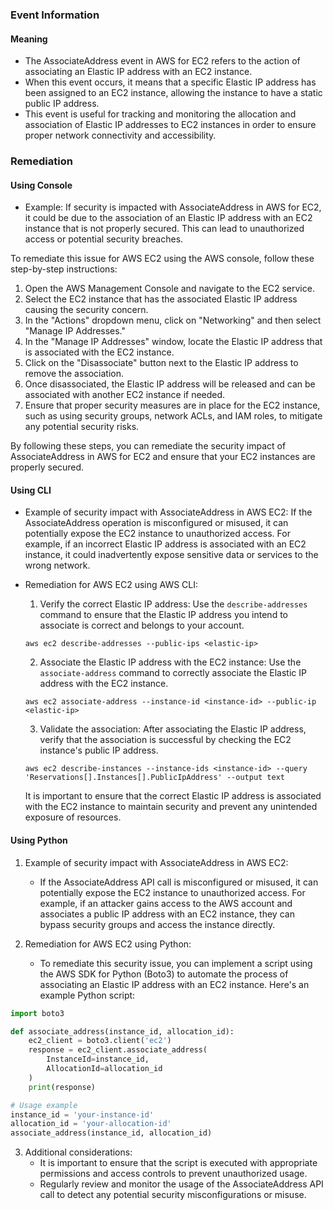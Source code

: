 
### Event Information

#### Meaning

- The AssociateAddress event in AWS for EC2 refers to the action of associating an Elastic IP address with an EC2 instance.
- When this event occurs, it means that a specific Elastic IP address has been assigned to an EC2 instance, allowing the instance to have a static public IP address.
- This event is useful for tracking and monitoring the allocation and association of Elastic IP addresses to EC2 instances in order to ensure proper network connectivity and accessibility.

### Remediation

#### Using Console

- Example: If security is impacted with AssociateAddress in AWS for EC2, it could be due to the association of an Elastic IP address with an EC2 instance that is not properly secured. This can lead to unauthorized access or potential security breaches.

To remediate this issue for AWS EC2 using the AWS console, follow these step-by-step instructions:

1. Open the AWS Management Console and navigate to the EC2 service.
2. Select the EC2 instance that has the associated Elastic IP address causing the security concern.
3. In the "Actions" dropdown menu, click on "Networking" and then select "Manage IP Addresses."
4. In the "Manage IP Addresses" window, locate the Elastic IP address that is associated with the EC2 instance.
5. Click on the "Disassociate" button next to the Elastic IP address to remove the association.
6. Once disassociated, the Elastic IP address will be released and can be associated with another EC2 instance if needed.
7. Ensure that proper security measures are in place for the EC2 instance, such as using security groups, network ACLs, and IAM roles, to mitigate any potential security risks.

By following these steps, you can remediate the security impact of AssociateAddress in AWS for EC2 and ensure that your EC2 instances are properly secured.

#### Using CLI

- Example of security impact with AssociateAddress in AWS EC2: If the AssociateAddress operation is misconfigured or misused, it can potentially expose the EC2 instance to unauthorized access. For example, if an incorrect Elastic IP address is associated with an EC2 instance, it could inadvertently expose sensitive data or services to the wrong network.

- Remediation for AWS EC2 using AWS CLI:
  1. Verify the correct Elastic IP address: Use the `describe-addresses` command to ensure that the Elastic IP address you intend to associate is correct and belongs to your account.
    ```
    aws ec2 describe-addresses --public-ips <elastic-ip>
    ```

  2. Associate the Elastic IP address with the EC2 instance: Use the `associate-address` command to correctly associate the Elastic IP address with the EC2 instance.
    ```
    aws ec2 associate-address --instance-id <instance-id> --public-ip <elastic-ip>
    ```

  3. Validate the association: After associating the Elastic IP address, verify that the association is successful by checking the EC2 instance's public IP address.
    ```
    aws ec2 describe-instances --instance-ids <instance-id> --query 'Reservations[].Instances[].PublicIpAddress' --output text
    ```

  It is important to ensure that the correct Elastic IP address is associated with the EC2 instance to maintain security and prevent any unintended exposure of resources.

#### Using Python

1. Example of security impact with AssociateAddress in AWS EC2:
   - If the AssociateAddress API call is misconfigured or misused, it can potentially expose the EC2 instance to unauthorized access. For example, if an attacker gains access to the AWS account and associates a public IP address with an EC2 instance, they can bypass security groups and access the instance directly.

2. Remediation for AWS EC2 using Python:
   - To remediate this security issue, you can implement a script using the AWS SDK for Python (Boto3) to automate the process of associating an Elastic IP address with an EC2 instance. Here's an example Python script:

```python
import boto3

def associate_address(instance_id, allocation_id):
    ec2_client = boto3.client('ec2')
    response = ec2_client.associate_address(
        InstanceId=instance_id,
        AllocationId=allocation_id
    )
    print(response)

# Usage example
instance_id = 'your-instance-id'
allocation_id = 'your-allocation-id'
associate_address(instance_id, allocation_id)
```

3. Additional considerations:
   - It is important to ensure that the script is executed with appropriate permissions and access controls to prevent unauthorized usage.
   - Regularly review and monitor the usage of the AssociateAddress API call to detect any potential security misconfigurations or misuse.

